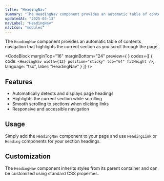 ```yaml
---
title: "HeadingNav"
summary: "The HeadingNav component provides an automatic table of contents navigation that highlights the current section as you scroll through the page."
updatedAt: "2025-05-13"
navLabel: "HeadingNav"
navIcon: "modules"
---
```


The `HeadingNav` component provides an automatic table of contents navigation that
highlights the current section as you scroll through the page.

<CodeBlock
  marginTop="16"
  marginBottom="24"
  preview={
    <HeadingNav width={12} position="sticky" top="64" fitHeight />
  }
  codes={[
    {
      code:
`<HeadingNav
    width={12}
    position="sticky"
    top="64"
    fitHeight
/>`,
      language: "tsx",
      label: "HeadingNav"
    }
  ]}
/>

## Features

- Automatically detects and displays page headings
- Highlights the current section while scrolling
- Smooth scrolling to sections when clicking links
- Responsive and accessible navigation

## Usage

Simply add the `HeadingNav` component to your page and use `HeadingLink` or `Heading` components for your
section headings.

## Customization

The `HeadingNav` component inherits styles from its parent container and can be customized
using standard CSS properties.